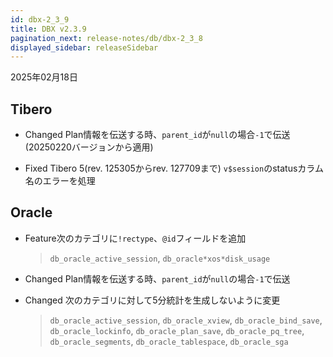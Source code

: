 ```yaml
---
id: dbx-2_3_9
title: DBX v2.3.9
pagination_next: release-notes/db/dbx-2_3_8
displayed_sidebar: releaseSidebar
---
```


2025年02月18日

## Tibero

- <Status priority='1'>Changed</Status> Plan情報を伝送する時、`parent_id`が`null`の場合`-1`で伝送 (20250220バージョンから適用)

- <Status priority='0'>Fixed</Status> Tibero 5(rev. 125305からrev. 127709まで) `v$session`のstatusカラム名のエラーを処理

## Oracle

- <Status priority='1'>Feature</Status>次のカテゴリに`!rectype`、`@id`フィールドを追加

  > `db_oracle_active_session`, `db_oracle*xos*disk_usage`

- <Status priority='1'>Changed</Status> Plan情報を伝送する時、`parent_id`が`null`の場合`-1`で伝送

- <Status priority='1'>Changed</Status> 次のカテゴリに対して5分統計を生成しないように変更

  > `db_oracle_active_session`, `db_oracle_xview`, `db_oracle_bind_save`, `db_oracle_lockinfo`, `db_oracle_plan_save`, `db_oracle_pq_tree`, `db_oracle_segments`, `db_oracle_tablespace`, `db_oracle_sga`
